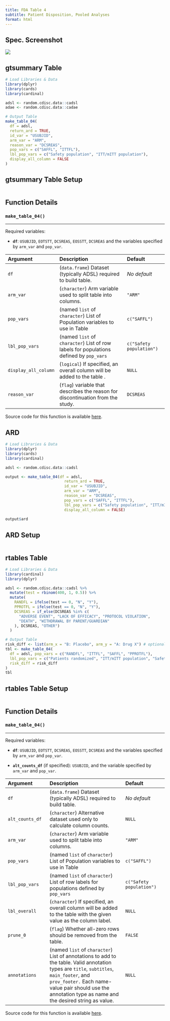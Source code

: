 ```yaml
---
title: FDA Table 4
subtitle: Patient Disposition, Pooled Analyses
format: html
---
```


::: panel-tabset
## Spec. Screenshot

![](../assets/images/screenshots/table_04.png){fig-align="center"}

## gtsummary Table

```r
# Load Libraries & Data
library(dplyr)
library(cards)
library(cardinal)

adsl <- random.cdisc.data::cadsl
adae <- random.cdisc.data::cadae

# Output Table
make_table_04(
  df = adsl,
  return_ard = TRUE,
  id_var = "USUBJID",
  arm_var = "ARM",
  reason_var = "DCSREAS",
  pop_vars = c("SAFFL", "ITTFL"),
  lbl_pop_vars = c("Safety population", "ITT/mITT population"),
  display_all_column = FALSE
)
```

## gtsummary Table Setup

```r
```

## Function Details

### `make_table_04()`

------------------------------------------------------------------------

Required variables:

-   **`df`**: `USUBJID`, `EOTSTT`, `DCSREAS`, `EOSSTT`, `DCSREAS` and the variables specified by `arm_var` and `pop_var`.

| **Argument**    | **Description**                                                                                                                                                                                                                                        | **Default**              |
|:------------------|:---------------------------------|:------------------|
| `df`            | (`data.frame`) Dataset (typically ADSL) required to build table.                                                                                                                                                                                       | *No default*             |
| `arm_var`       | (`character`) Arm variable used to split table into columns.                                                                                                                                                                                           | `"ARM"`                  |
| `pop_vars`      | (named `list` of `character`) List of Population variables to use in Table                                                                                                                                                                             | `c("SAFFL")`             |
| `lbl_pop_vars`  | (named `list` of `character`) List of row labels for populations defined by `pop_vars`                                                                                                                                                                 | `c("Safety population")` |
| `display_all_column`   | (`logical`) If specified, an overall column will be added to the table .                                                                                                                                     | `NULL`                   |
| `reason_var`       | (`flag`) variable that describes the reason for discontinuation from the study.                                                                                                                                                                                       | `DCSREAS`                  |

Source code for this function is available [here](https://github.com/pharmaverse/cardinal/blob/main/R/fda-table_04.R).

## ARD

```r
# Load Libraries & Data
library(dplyr)
library(cards)
library(cardinal)

adsl <- random.cdisc.data::cadsl

output <- make_table_04(df = adsl,
                          return_ard = TRUE,
                          id_var = "USUBJID",
                          arm_var = "ARM",
                          reason_var = "DCSREAS",
                          pop_vars = c("SAFFL", "ITTFL"),
                          lbl_pop_vars = c("Safety population", "ITT/mITT population"),
                          display_all_column = FALSE)
  
output$ard
```

## ARD Setup

```r
```

## rtables Table

```r
# Load Libraries & Data
library(cardinal)
library(dplyr)

adsl <- random.cdisc.data::cadsl %>%
  mutate(test = rbinom(400, 1, 0.5)) %>%
  mutate(
    RANDFL = ifelse(test == 0, "N", "Y"),
    PPROTFL = ifelse(test == 0, "N", "Y"),
    DCSREAS = if_else(DCSREAS %in% c(
      "ADVERSE EVENT", "LACK OF EFFICACY", "PROTOCOL VIOLATION",
      "DEATH", "WITHDRAWAL BY PARENT/GUARDIAN"
    ), DCSREAS, "OTHER")
  )

# Output Table
risk_diff <- list(arm_x = "B: Placebo", arm_y = "A: Drug X") # optional
tbl <- make_table_04(
  df = adsl, pop_vars = c("RANDFL", "ITTFL", "SAFFL", "PPROTFL"),
  lbl_pop_vars = c("Patients randomized", "ITT/mITT population", "Safety population", "Per-protocol population"),
  risk_diff = risk_diff
)
tbl
```

## rtables Table Setup

```r
```

## Function Details

### `make_table_04()`

------------------------------------------------------------------------

Required variables:

-   **`df`**: `USUBJID`, `EOTSTT`, `DCSREAS`, `EOSSTT`, `DCSREAS` and the variables specified by `arm_var` and `pop_var`.

-   **`alt_counts_df`** (if specified): `USUBJID`, and the variable specified by `arm_var` and `pop_var`.

| **Argument**    | **Description**                                                                                                                                                                                                                                        | **Default**              |
|:------------------|:---------------------------------|:------------------|
| `df`            | (`data.frame`) Dataset (typically ADSL) required to build table.                                                                                                                                                                                       | *No default*             |
| `alt_counts_df` | (`character`) Alternative dataset used only to calculate column counts.                                                                                                                                                                                | `NULL`                   |
| `arm_var`       | (`character`) Arm variable used to split table into columns.                                                                                                                                                                                           | `"ARM"`                  |
| `pop_vars`      | (named `list` of `character`) List of Population variables to use in Table                                                                                                                                                                             | `c("SAFFL")`             |
| `lbl_pop_vars`  | (named `list` of `character`) List of row labels for populations defined by `pop_vars`                                                                                                                                                                 | `c("Safety population")` |
| `lbl_overall`   | (`character`) If specified, an overall column will be added to the table with the given value as the column label.                                                                                                                                     | `NULL`                   |
| `prune_0`       | (`flag`) Whether all-zero rows should be removed from the table.                                                                                                                                                                                       | `FALSE`                  |
| `annotations`   | (named `list` of `character`) List of annotations to add to the table. Valid annotation types are `title`, `subtitles`, `main_footer`, and `prov_footer.` Each name-value pair should use the annotation type as name and the desired string as value. | `NULL`                   |

Source code for this function is available [here](https://github.com/pharmaverse/cardinal/blob/main/R/fda-table_04.R).
:::
